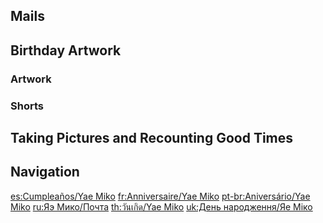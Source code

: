 {{BirthdayIntro|Yae Miko}}

==Mails==
{{Mails by Category Table|Yae Miko Birthday Mails|noheader=1}}

==Birthday Artwork==
===Artwork===
{{Artwork by Category Table
|Character Birthday Artwork
|category = Yae Miko Birthday Artwork
|header = Yae Miko's Birthday Artwork
}}

===Shorts===
{{Artwork by Category Table
|Character Shorts
|category = Yae Miko Birthday Artwork
|header = Yae Miko's Birthday Shorts
}}

==Taking Pictures and Recounting Good Times==
{{Transclude|Taking Pictures and Recounting Good Times/Story/Yae Miko|Stories|main=1|top=1}}

==Navigation==
{{Character Navbox|prelink=1|link type=Birthday}}

[[es:Cumpleaños/Yae Miko]]
[[fr:Anniversaire/Yae Miko]]
[[pt-br:Aniversário/Yae Miko]]
[[ru:Яэ Мико/Почта]]
[[th:วันเกิด/Yae Miko]]
[[uk:День народження/Яе Міко]]
